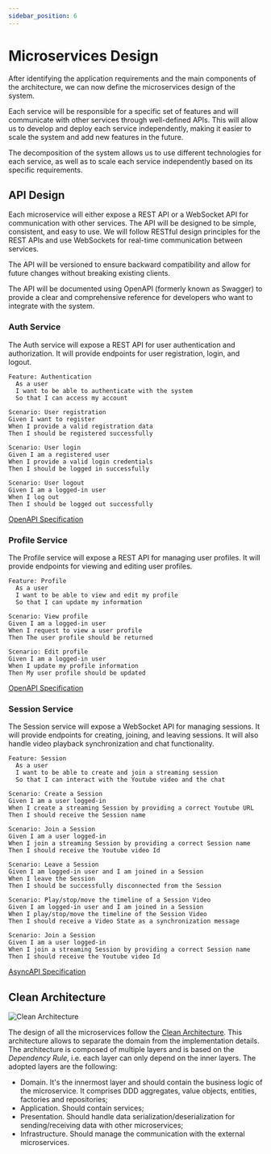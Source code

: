```yaml
---
sidebar_position: 6
---
```


# Microservices Design

After identifying the application requirements and the main components of the architecture, we can now define the microservices design of the system.

Each service will be responsible for a specific set of features and will communicate with other services through well-defined APIs. This will allow us to develop and deploy each service independently, making it easier to scale the system and add new features in the future.

The decomposition of the system allows us to use different technologies for each service, as well as to scale each service independently based on its specific requirements.

## API Design

Each microservice will either expose a REST API or a WebSocket API for communication with other services. The API will be designed to be simple, consistent, and easy to use. We will follow RESTful design principles for the REST APIs and use WebSockets for real-time communication between services.

The API will be versioned to ensure backward compatibility and allow for future changes without breaking existing clients.

The API will be documented using OpenAPI (formerly known as Swagger) to provide a clear and comprehensive reference for developers who want to integrate with the system.

### Auth Service

The Auth service will expose a REST API for user authentication and authorization. It will provide endpoints for user registration, login, and logout.

<Summary title="Feature: Authentication">

```gherkin
Feature: Authentication
  As a user
  I want to be able to authenticate with the system
  So that I can access my account

Scenario: User registration
Given I want to register
When I provide a valid registration data
Then I should be registered successfully

Scenario: User login
Given I am a registered user
When I provide a valid login credentials
Then I should be logged in successfully

Scenario: User logout
Given I am a logged-in user
When I log out
Then I should be logged out successfully

```

</Summary>

[OpenAPI Specification](/api/auth)

### Profile Service

The Profile service will expose a REST API for managing user profiles. It will provide endpoints for viewing and editing user profiles.

<Summary title="Feature: Profile">

```gherkin
Feature: Profile
  As a user
  I want to be able to view and edit my profile
  So that I can update my information

Scenario: View profile
Given I am a logged-in user
When I request to view a user profile
Then The user profile should be returned

Scenario: Edit profile
Given I am a logged-in user
When I update my profile information
Then My user profile should be updated

```

</Summary>

[OpenAPI Specification](/api/profile)

### Session Service

The Session service will expose a WebSocket API for managing sessions. It will provide endpoints for creating, joining, and leaving sessions. It will also handle video playback synchronization and chat functionality.

<Summary title="Feature: Session">

```gherkin
Feature: Session
  As a user
  I want to be able to create and join a streaming session
  So that I can interact with the Youtube video and the chat

Scenario: Create a Session
Given I am a user logged-in
When I create a streaming Session by providing a correct Youtube URL
Then I should receive the Session name

Scenario: Join a Session
Given I am a user logged-in
When I join a streaming Session by providing a correct Session name
Then I should receive the Youtube video Id

Scenario: Leave a Session
Given I am logged-in user and I am joined in a Session
When I leave the Session
Then I should be successfully disconnected from the Session 

Scenario: Play/stop/move the timeline of a Session Video
Given I am logged-in user and I am joined in a Session
When I play/stop/move the timeline of the Session Video
Then I should receive a Video State as a synchronization message

Scenario: Join a Session
Given I am a user logged-in
When I join a streaming Session by providing a correct Session name
Then I should receive the Youtube video Id

```

</Summary>

[AsyncAPI Specification](https://letsstreamit.github.io/session-service/api/)

## Clean Architecture


![Clean Architecture](/img/ddd/detailed_design/clean_architecture.png)

The design of all the microservices follow the [Clean Architecture](https://blog.cleancoder.com/uncle-bob/2012/08/13/the-clean-architecture.html).
This architecture allows to separate the domain from the implementation details. The architecture is composed of multiple layers and is based on the *Dependency Rule*,
i.e. each layer can only depend on the inner layers. The adopted layers are the following:
- Domain. It's the innermost layer and should contain the business logic of the microservice. It comprises DDD aggregates, value objects, entities, factories and repositories;
- Application. Should contain services;
- Presentation. Should handle data serialization/deserialization for sending/receiving data with other microservices;
- Infrastructure. Should manage the communication with the external microservices.
